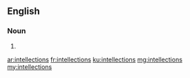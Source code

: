 ==English==

===Noun===
{{head|en|noun plural form}}

# {{plural of|intellection|lang=en}}

[[ar:intellections]]
[[fr:intellections]]
[[ku:intellections]]
[[mg:intellections]]
[[my:intellections]]